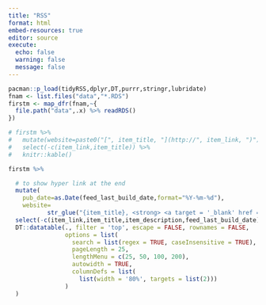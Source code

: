 ```yaml
---
title: "RSS"
format: html
embed-resources: true
editor: source
execute: 
  echo: false
  warning: false
  message: false
---
```

```r
pacman::p_load(tidyRSS,dplyr,DT,purrr,stringr,lubridate)
fnam <- list.files("data","*.RDS")
firstm <- map_dfr(fnam,~{
  file.path("data",.x) %>% readRDS()
})
```

:::{.column-page}

```r
# firstm %>%
#   mutate(website=paste0("[", item_title, "](http://", item_link, ")")) %>%
#   select(-c(item_link,item_title)) %>%
#   knitr::kable()

firstm %>%

  # to show hyper link at the end
  mutate(
    pub_date=as.Date(feed_last_build_date,format="%Y-%m-%d"),
    website=
           str_glue("{item_title}, <strong> <a target = '_blank' href = '{item_link}'> >></a></strong>")) %>%
  select(-c(item_link,item_title,item_description,feed_last_build_date)) %>%
  DT::datatable(., filter = 'top', escape = FALSE, rownames = FALSE,
                options = list(
                  search = list(regex = TRUE, caseInsensitive = TRUE),
                  pageLength = 25,
                  lengthMenu = c(25, 50, 100, 200),
                  autowidth = TRUE,
                  columnDefs = list(
                    list(width = '80%', targets = list(2)))
                )
  )
```

:::
